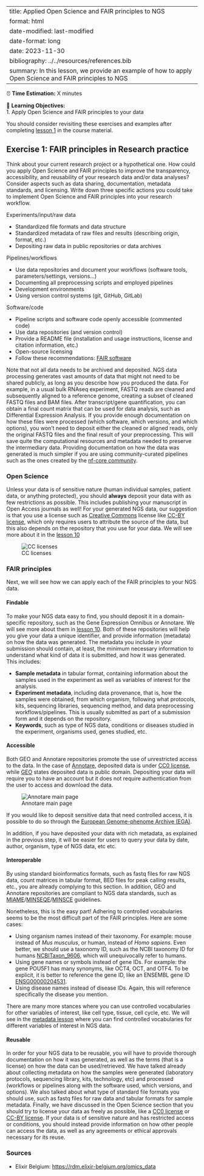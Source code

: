 ﻿---
title: Applied Open Science and FAIR principles to NGS
format: html
date-modified: last-modified
date-format: long
date: 2023-11-30
bibliography: ../../resources/references.bib
summary: In this lesson, we provide an example of how to apply Open Science and FAIR principles to NGS
---

<!--
Maybe mention this repositories?
https://rdm.elixir-belgium.org/omics_data
-->

:::{.callout-note title="Section Overview"}

⏰ **Time Estimation:** X minutes  

💬 **Learning Objectives:**   
    1. Apply Open Science and FAIR principles to your data  
:::

You should consider revisiting these exercises and examples after completing [lesson 1](../01_RDM_intro.qmd) in the course material.

:::{.callout-exercise}
# Exercise 1: FAIR principles in Research practice
Think about your current research project or a hypothetical one. How could you apply Open Science and FAIR principles to improve the transparency, accessibility, and reusability of your research data and/or data analyses? Consider aspects such as data sharing, documentation, metadata standards, and licensing. Write down three specific actions you could take to implement Open Science and FAIR principles into your research workflow.

:::{.callout-hint}
Experiments/input/raw data

- Standardized file formats and data structure
- Standardized metadata of raw files and results (describing origin, format, etc.)
- Depositing raw data in public repositories or data archives

Pipelines/workflows

- Use data repositories and document your workflows (software tools, parameters/settings, versions...)
- Documenting all preprocessing scripts and employed pipelines
- Development environments 
- Using version control systems (git, GitHub, GitLab)

Software/code

- Pipeline scripts and software code openly accessible (commented code)
- Use data repositories (and version control)
- Provide a README file (installation and usage instructions, license and citation information, etc.)
- Open-source licensing
- Follow these recommendations: [FAIR software](https://fair-software.nl/)
:::
:::

Note that not all data needs to be archived and deposited. NGS data processing generates vast amounts of data that might not need to be shared publicly, as long as you describe how you produced the data. For example, in a usual bulk RNAseq experiment, FASTQ reads are cleaned and subsequently aligned to a reference genome, creating a subset of cleaned FASTQ files and BAM files. After transcript/gene quantification, you can obtain a final count matrix that can be used for data analysis, such as Differential Expression Analysis. If you provide enough documentation on how these files were processed (which software, which versions, and which options), you won't need to deposit either the cleaned or aligned reads, only the original FASTQ files and the final result of your preprocessing. This will save quite the computational resources and metadata needed to preserve the intermediary data. Providing documentation on how the data was generated is much simpler if you are using community-curated pipelines such as the ones created by the [nf-core community](https://nf-co.re/).


### Open Science

Unless your data is of sensitive nature (human individual samples, patient data, or anything protected), you should **always** deposit your data with as few restrictions as possible. This includes publishing your manuscript in Open Access journals as well! For your generated NGS data, our suggestion is that you use a license such as [Creative Commons](https://creativecommons.org/) license like [CC-BY license](https://creativecommons.org/licenses/by/4.0/), which only requires users to attribute the source of the data, but this also depends on the repository that you use for your data. We will see more about it in the [lesson 10](../10_repos.qmd)

![CC licenses](../images/creative-commons-licenses-table.png)

### FAIR principles

Next, we will see how we can apply each of the FAIR principles to your NGS data.

#### Findable

To make your NGS data easy to find, you should deposit it in a domain-specific repository, such as the Gene Expression Omnibus or Annotare. We will see more about them in [lesson 10](../10_repos.qmd).
Both of these repositories will help you give your data a unique identifier, and provide information (metadata) on how the data was generated. The metadata you include in your submission should contain, at least, the minimum necessary information to understand what kind of data it is submitted, and how it was generated. This includes:

- **Sample metadata** in tabular format, containing information about the samples used in the experiment as well as variables of interest for the analysis.
- **Experiment metadata**, including data provenance, that is, how the samples were obtained, from which organism, following what protocols, kits, sequencing libraries, sequencing method, and data preprocessing workflows/pipelines. This is usually submitted as part of a submission form and it depends on the repository.
- **Keywords**, such as type of NGS data, conditions or diseases studied in the experiment, organisms used, genes studied, etc.

#### Accessible

Both GEO and Annotare repositories promote the use of unrestricted access to the data. In the case of [Annotare](https://www.ebi.ac.uk/licencing), deposited data is under [CC0 license](https://creativecommons.org/publicdomain/zero/1.0/), while [GEO](https://www.ncbi.nlm.nih.gov/geo/info/disclaimer.html) states deposited data is public domain. Depositing your data will require you to have an account but it does not require authentication from the user to access and download the data.

![Annotare main page](../images/Annotare.png)

:::{.callout-note title="On sensitive data"}
If you would like to deposit sensitive data that need controlled access, it is possible to do so through the [European Genome-phenome Archive (EGA)](https://ega-archive.org/submission/).
:::
In addition, if you have deposited your data with rich metadata, as explained in the previous step, it will be easier for users to query your data by date, author, organism, type of NGS data, etc etc.

#### Interoperable

By using standard bioinformatics formats, such as fastq files for raw NGS data, count matrices in tabular format, BED files for peak calling results, etc., you are already complying to this section. In addition, GEO and Annotare repositories are compliant to NGS data standards, such as [MIAME](https://www.fged.org/projects/miame/)/[MINSEQE](https://www.fged.org/projects/minseqe/)/[MINSCE](https://www.nature.com/articles/s41587-020-00744-z) guidelines.

Nonetheless, this is the easy part! Adhering to controlled vocabularies seems to be the most difficult part of the FAIR principles. Here are some cases:

- Using organism names instead of their taxonomy. For example: mouse instead of *Mus musculus*, or human, instead of *Homo sapiens*. Even better, we should use a taxonomy ID, such as the NCBI taxonomy ID for humans [NCBITaxon_9606](http://purl.obolibrary.org/obo/NCBITaxon_9606), which will unequivocally refer to humans.
- Using gene names or symbols instead of gene IDs. For example: the gene POU5F1 has many synonyms, like OCT4, OCT, and OTF4. To be explicit, it is better to reference the gene ID, like an ENSEMBL gene ID [ENSG00000204531](https://www.ncbi.nlm.nih.gov/gene/?term=ENSG00000204531).
- Using disease names instead of disease IDs. Again, this will reference specifically the disease you mention.

There are many more stances where you can use controlled vocabularies for other variables of interest, like cell type, tissue, cell cycle, etc. We will see in the [metadata lesson](../07_metadata.qmd) where you can find controlled vocabularies for different variables of interest in NGS data.

#### Reusable

In order for your NGS data to be reusable, you will have to provide thorough documentation on how it was generated, as well as the terms (that is a license) on how the data can be used/retrieved. We have talked already about collecting metadata on how the samples were generated (laboratory protocols, sequencing library, kits, technology, etc) and processed (workflows or pipelines along with the software used, which versions, and options). We also talked about what type of standard file formats you should use, such as fastq files for raw data and tabular formats for sample metadata. Finally, we have discussed in the Open Science section that you should try to license your data as freely as possible, like a [CC0 license](https://creativecommons.org/publicdomain/zero/1.0/) or [CC-BY license](https://creativecommons.org/licenses/by/4.0/). If your data is of sensitive nature and has restricted access or conditions, you should instead provide information on how other people can access the data, as well as any agreements or ethical approvals necessary for its reuse.

### Sources
- Elixir Belgium: <https://rdm.elixir-belgium.org/omics_data>
